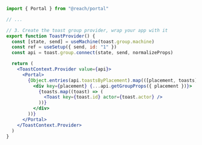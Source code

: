 ```jsx {1,13,21}
import { Portal } from "@reach/portal"

// ...

// 3. Create the toast group provider, wrap your app with it
export function ToastProvider() {
  const [state, send] = useMachine(toast.group.machine)
  const ref = useSetup({ send, id: "1" })
  const api = toast.group.connect(state, send, normalizeProps)

  return (
    <ToastContext.Provider value={api}>
      <Portal>
        {Object.entries(api.toastsByPlacement).map(([placement, toasts]) => (
          <div key={placement} {...api.getGroupProps({ placement })}>
            {toasts.map((toast) => (
              <Toast key={toast.id} actor={toast.actor} />
            ))}
          </div>
        ))}
      </Portal>
    </ToastContext.Provider>
  )
}
```
